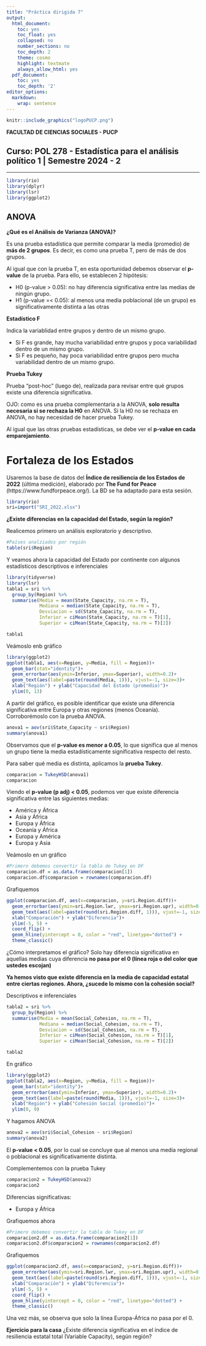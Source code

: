 ```yaml
---
title: "Práctica dirigida 7"
output:
  html_document:
    toc: yes
    toc_float: yes
    collapsed: no
    number_sections: no
    toc_depth: 2
    theme: cosmo
    highlight: textmate
    always_allow_html: yes
  pdf_document:
    toc: yes
    toc_depth: '2'
editor_options: 
  markdown: 
    wrap: sentence
---
```


```r
knitr::include_graphics("logoPUCP.png") 
```

**FACULTAD DE CIENCIAS SOCIALES - PUCP**<br>

## Curso: POL 278 - Estadística para el análisis político 1 \| Semestre 2024 - 2 <br>

------------------------------------------------------------------------

```r
library(rio)
library(dplyr)
library(lsr)
library(ggplot2)
```

## ANOVA

**¿Qué es el Análisis de Varianza (ANOVA)?**

Es una prueba estadística que permite comparar la media (promedio) de **más de 2 grupos**. Es decir, es como una prueba T, pero de más de dos grupos.

Al igual que con la prueba T, en esta oportunidad debemos observar el **p-value** de la prueba. Para ello, se establecen 2 hipótesis:

- H0 (p-value > 0.05): no hay diferencia significativa entre las medias de ningún grupo.
- H1 (p-value =< 0.05): al menos una media poblacional (de un grupo) es significativamente distinta a las otras

**Estadístico F**

Indica la variablidad entre grupos y dentro de un mismo grupo.

- Si F es grande, hay mucha variabilidad entre grupos y poca variabilidad dentro de un mismo grupo.
- Si F es pequeño, hay poca variabilidad entre grupos pero mucha variabilidad dentro de un mismo grupo.

**Prueba Tukey**

Prueba "post-hoc" (luego de), realizada para revisar entre qué grupos existe una diferencia significativa.

OJO: como es una prueba complementaria a la ANOVA, **solo resulta necesaria si se rechaza la H0** en ANOVA. Si la H0 no se rechaza en ANOVA, no hay necesidad de hacer prueba Tukey.

Al igual que las otras pruebas estadísticas, se debe ver el **p-value en cada emparejamiento**.

# Fortaleza de los Estados

Usaremos la base de datos del **Índice de resiliencia de los Estados de 2022** (última medición), elaborado por **The Fund for Peace** (https://www.fundforpeace.org/). La BD se ha adaptado para esta sesión.

```r
library(rio)
sri=import("SRI_2022.xlsx")
```


**¿Existe diferencias en la capacidad del Estado, según la región?**

Realicemos primero un análisis exploratorio y descriptivo.
```r
#Países analziados por región
table(sri$Region)
```

Y veamos ahora la capacidad del Estado por continente con algunos estadísticos descriptivos e inferenciales
```r
library(tidyverse)
library(lsr)
tabla1 = sri %>%
  group_by(Region) %>%
  summarise(Media = mean(State_Capacity, na.rm = T),
            Mediana = median(State_Capacity, na.rm = T),
            Desviacion = sd(State_Capacity, na.rm = T),
            Inferior = ciMean(State_Capacity, na.rm = T)[1],
            Superior = ciMean(State_Capacity, na.rm = T)[2])

tabla1
```

Veámoslo enb gráfico
```r
library(ggplot2)
ggplot(tabla1, aes(x=Region, y=Media, fill = Region))+
  geom_bar(stat="identity")+
  geom_errorbar(aes(ymin=Inferior, ymax=Superior), width=0.2)+
  geom_text(aes(label=paste(round(Media, 1))), vjust=-1, size=3)+
  xlab("Región") + ylab("Capacidad del Estado (promedio)")+
  ylim(0, 13)
```

A partir del gráfico, es posible identificar que existe una diferencia significativa entre Europa y otras regiones (menos Oceanía). Corroborémoslo con la prueba ANOVA.
```r
anova1 = aov(sri$State_Capacity ~ sri$Region)
summary(anova1)
```

Observamos que el **p-value es menor a 0.05**, lo que significa que al menos un grupo tiene la media estadísticamente significativa respecto del resto.

Para saber qué media es distinta, aplicamos la **prueba Tukey**.
```r
comparacion = TukeyHSD(anova1)
comparacion
```

Viendo el **p-value (p adj) < 0.05**, podemos ver que existe diferencia significativa entre las siguientes medias:

- América y África
- Asia y África
- Europa y África
- Oceanía y África
- Europa y América
- Europa y Asia

Veámoslo en un gráfico
```r
#Primero debemos convertir la tabla de Tukey en DF
comparacion.df = as.data.frame(comparacion[1])
comparacion.df$comparacion = rownames(comparacion.df)
```

Grafiquemos
```r
ggplot(comparacion.df, aes(x=comparacion, y=sri.Region.diff))+
  geom_errorbar(aes(ymin=sri.Region.lwr, ymax=sri.Region.upr), width=0.2)+
  geom_text(aes(label=paste(round(sri.Region.diff, 1))), vjust=-1, size=3)+
  xlab("Comparación") + ylab("Diferencia")+
  ylim(-5, 5) +
  coord_flip() +
  geom_hline(yintercept = 0, color = "red", linetype="dotted") +
  theme_classic()
```

¿Cómo interpretamos el gráfico? Solo hay diferencia significativa en aquellas medias cuya diferencia **no pasa por el 0 (línea roja o del color que ustedes escojan)**

**Ya hemos visto que existe diferencia en la media de capacidad estatal entre ciertas regiones. Ahora, ¿sucede lo mismo con la cohesión social?**

Descriptivos e inferenciales
```r
tabla2 = sri %>%
  group_by(Region) %>%
  summarise(Media = mean(Social_Cohesion, na.rm = T),
            Mediana = median(Social_Cohesion, na.rm = T),
            Desviacion = sd(Social_Cohesion, na.rm = T),
            Inferior = ciMean(Social_Cohesion, na.rm = T)[1],
            Superior = ciMean(Social_Cohesion, na.rm = T)[2])

tabla2
```
En gráfico
```r
library(ggplot2)
ggplot(tabla2, aes(x=Region, y=Media, fill = Region))+
  geom_bar(stat="identity")+
  geom_errorbar(aes(ymin=Inferior, ymax=Superior), width=0.2)+
  geom_text(aes(label=paste(round(Media, 1))), vjust=-1, size=3)+
  xlab("Región") + ylab("Cohesión Social (promedio)")+
  ylim(0, 9)
```

Y hagamos ANOVA
```r
anova2 = aov(sri$Social_Cohesion ~ sri$Region)
summary(anova2)
```

El **p-value < 0.05**, por lo cual se concluye que al menos una media regional o poblacional es significativamente distinta.

Complementemos con la prueba Tukey
```r
comparacion2 = TukeyHSD(anova2)
comparacion2
```
Diferencias significativas:

- Europa y África

Grafiquemos ahora
```r
#Primero debemos convertir la tabla de Tukey en DF
comparacion2.df = as.data.frame(comparacion2[1])
comparacion2.df$comparacion2 = rownames(comparacion2.df)
```

Grafiquemos
```r
ggplot(comparacion2.df, aes(x=comparacion2, y=sri.Region.diff))+
  geom_errorbar(aes(ymin=sri.Region.lwr, ymax=sri.Region.upr), width=0.2)+
  geom_text(aes(label=paste(round(sri.Region.diff, 1))), vjust=-1, size=3)+
  xlab("Comparación") + ylab("Diferencia")+
  ylim(-5, 5) +
  coord_flip() +
  geom_hline(yintercept = 0, color = "red", linetype="dotted") +
  theme_classic()
```

Una vez más, se observa que solo la línea Europa-África no pasa por el 0.

**Ejercicio para la casa**
¿Existe diferencia significativa en el índice de resiliencia estatal total (Variable Capacity), según región?